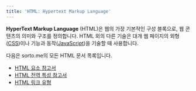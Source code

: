 ```yaml
---
title: 'HTML: Hypertext Markup Language'
---
```


**HyperText Markup Language** (HTML)은 웹의 가장 기본적인 구성 블록으로, 웹 콘텐츠의 의미와 구조를 정의합니다. HTML 외의 다른 기술은 대개 웹 페이지의 외형([CSS](./CSS))이나 기능과 동작([JavaScript](https://developer.mozilla.org/en-US/docs/Web/JavaScript))을 기술할 때 사용합니다.

다음은 sorto.me의 모든 HTML 문서 목록입니다.

- [HTML 요소 참고서](./HTML/Element)
- [HTML 전역 특성 참고서](./HTML/Global_attributes)
- [HTML 링크 유형](./HTML/Link_types)
